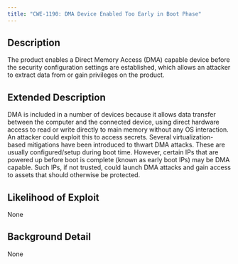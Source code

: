 ```yaml
---
title: "CWE-1190: DMA Device Enabled Too Early in Boot Phase"
---
```


## Description
The product enables a Direct Memory Access (DMA) capable device before the security configuration settings are established, which allows an attacker to extract data from or gain privileges on the product.

## Extended Description

DMA is included in a number of devices because it allows
              data transfer between the computer and the connected device, using
              direct hardware access to read or write directly to main memory
              without any OS interaction. An attacker could exploit this to
              access secrets. Several virtualization-based mitigations have been introduced to thwart DMA attacks. These are usually
              configured/setup during boot time. However, certain IPs that are
              powered up before boot is complete (known as early boot IPs) may
              be DMA capable. Such IPs, if not trusted, could launch DMA
              attacks and gain access to assets that should otherwise be
              protected.


## Likelihood of Exploit
None

## Background Detail
None
        